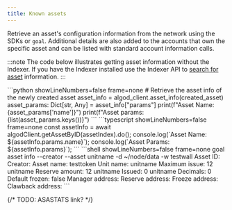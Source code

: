 ```yaml
---
title: Known assets
---
```



Retrieve an asset's configuration information from the network using the SDKs or `goal`. Additional details are also added to the accounts that own the specific asset and can be listed with standard account information calls.

:::note
The code below illustrates getting asset information without the Indexer. If you have the Indexer installed use the Indexer API to [search for asset](../../rest-apis/indexer/#search-assets) information.
:::

<Tabs syncKey='lang'>
  <TabItem label='Python' icon='seti:python'>
    ```python showLineNumbers=false frame=none
    # Retrieve the asset info of the newly created asset
	asset_info = algod_client.asset_info(created_asset)
	asset_params: Dict[str, Any] = asset_info["params"]
	print(f"Asset Name: {asset_params['name']}")
	print(f"Asset params: {list(asset_params.keys())}")
    ```
  </TabItem>
  <TabItem label='JavaScript' icon='seti:typescript'>
    ```typescript showLineNumbers=false frame=none
    const assetInfo = await algodClient.getAssetByID(assetIndex).do();
	console.log(`Asset Name: ${assetInfo.params.name}`);
	console.log(`Asset Params: ${assetInfo.params}`);
    ```
  </TabItem>
  <TabItem label='Goal' icon='seti:laptop'>
    ```shell showLineNumbers=false frame=none
    goal asset info --creator <creator-address> --asset unitname  -d ~/node/data -w testwall
    Asset ID:         <created-asset-id>
    Creator:          <creator-address>
    Asset name:       testtoken
    Unit name:        unitname
    Maximum issue:    12 unitname
    Reserve amount:   12 unitname
    Issued:           0 unitname
    Decimals:         0
    Default frozen:   false
    Manager address:  <creator-address>
    Reserve address:  <reserve-address>
    Freeze address:   <freeze-address>
    Clawback address: <clawback-address>
    ```
  </TabItem>
</Tabs>

{/* TODO: ASASTATS link? */}
